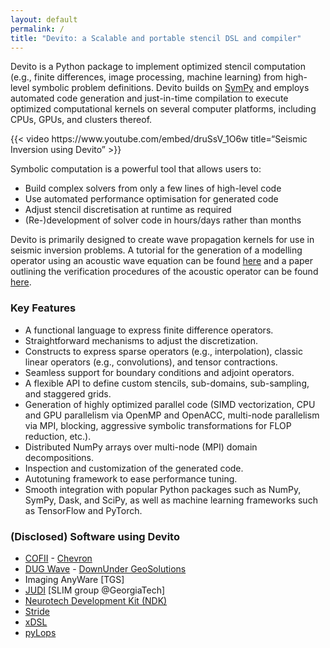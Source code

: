 ```yaml
---
layout: default
permalink: /
title: "Devito: a Scalable and portable stencil DSL and compiler"
---
```




Devito is a Python package to implement optimized stencil computation (e.g.,
finite differences, image processing, machine learning) from high-level
symbolic problem definitions. Devito builds on [SymPy](https://www.sympy.org)
and employs automated code generation and just-in-time compilation to execute
optimized computational kernels on several computer platforms, including CPUs,
GPUs, and clusters thereof.


{{< video https://www.youtube.com/embed/druSsV_1O6w
    title="Seismic Inversion using Devito"
>}}


Symbolic computation is a powerful tool that allows users to:

* Build complex solvers from only a few lines of high-level code
* Use automated performance optimisation for generated code
* Adjust stencil discretisation at runtime as required
* (Re-)development of solver code in hours/days rather than months

Devito is primarily designed to create wave propagation kernels for
use in seismic inversion problems. A tutorial for the generation of a
modelling operator using an acoustic wave equation can be found
[here](https://nbviewer.jupyter.org/github/devitocodes/devito/blob/master/examples/seismic/tutorials/01_modelling.ipynb) and a paper
outlining the verification procedures of the acoustic operator can be
found [here](https://arxiv.org/abs/1608.08658).


### Key Features


 * A functional language to express finite difference operators.
 * Straightforward mechanisms to adjust the discretization.
 * Constructs to express sparse operators (e.g., interpolation), classic linear operators (e.g., convolutions), and tensor contractions.
 * Seamless support for boundary conditions and adjoint operators.
 * A flexible API to define custom stencils, sub-domains, sub-sampling, and staggered grids.
 * Generation of highly optimized parallel code (SIMD vectorization, CPU and GPU parallelism via OpenMP and OpenACC, multi-node parallelism via MPI, blocking, aggressive symbolic transformations for FLOP reduction, etc.).
 * Distributed NumPy arrays over multi-node (MPI) domain decompositions.
 * Inspection and customization of the generated code.
 * Autotuning framework to ease performance tuning.
 * Smooth integration with popular Python packages such as NumPy, SymPy, Dask, and SciPy, as well as machine learning frameworks such as TensorFlow and PyTorch.




### (Disclosed) Software using Devito

 * [COFII](https://github.com/ChevronETC) - [Chevron](https://www.chevron.com/)
 * [DUG Wave](https://dug.com/model-building-with-dug-wave-full-waveform-inversion/) - [DownUnder GeoSolutions](https://dug.com/)
 * Imaging AnyWare [TGS]
 * [JUDI](https://github.com/slimgroup/JUDI.jl) [SLIM group @GeorgiaTech]
 * [Neurotech Development Kit (NDK)](https://agencyenterprise.github.io/neurotechdevkit/)
 * [Stride](https://www.stride.codes)
 * [xDSL](https://xdsl.dev)
 * [pyLops](https://pylops.readthedocs.io/)
